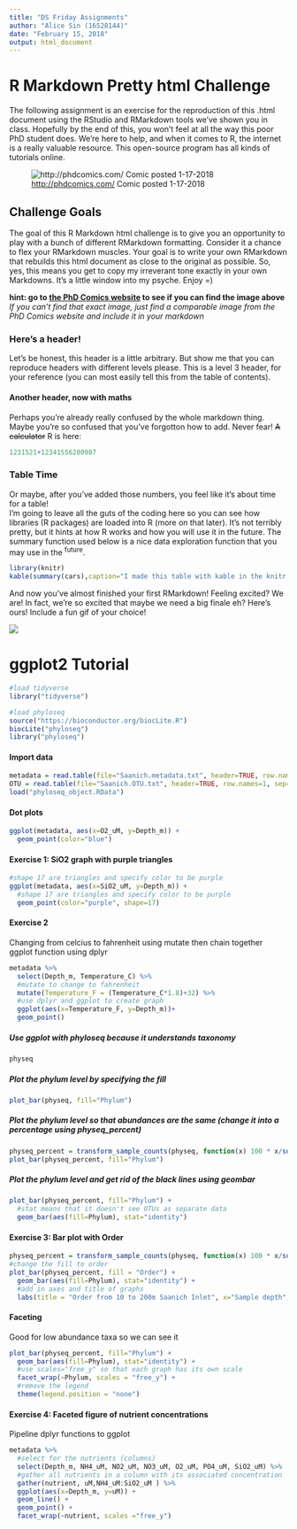 ```yaml
---
title: "DS Friday Assignments"
author: "Alice Sin (16528144)"
date: "February 15, 2018"
output: html_document
---
```


# R Markdown Pretty html Challenge 
The following assignment is an exercise for the reproduction of this .html document using the RStudio and RMarkdown tools we've shown you in class. Hopefully by the end of this, you won't feel at all the way this poor PhD student does. We're here to help, and when it comes to R, the internet is a really valuable resource. This open-source program has all kinds of tutorials online.

![[http://phdcomics.com/](https://phdcomics.com/) Comic posted 1-17-2018](phd011718s.gif)
  
## Challenge Goals 
The goal of this R Markdown html challenge is to give you an opportunity to play with a bunch of different RMarkdown formatting. Consider it a chance to flex your RMarkdown muscles. Your goal is to write your own RMarkdown that rebuilds this html document as close to the original as possible. So, yes, this means you get to copy my irreverant tone exactly in your own Markdowns. It's a little window into my psyche. Enjoy =)

**hint: go to [the PhD Comics website](https://phdcomics.com/) to see if you can find the image above**  
*If you can't find that exact image, just find a comparable image from the PhD Comics website and include it in your markdown*

### Here's a header! 
Let's be honest, this header is a little arbitrary. But show me that you can reproduce headers with different levels please. This is a level 3 header, for your reference (you can most easily tell this from the table of contents).

#### Another header, now with maths 
Perhaps you're already really confused by the whole markdown thing. Maybe you're so confused that you've forgotton how to add. Never fear! ~~A calculator~~ R is here:

```r
1231521+12341556280987
```

### Table Time 
Or maybe, after you've added those numbers, you feel like it's about time for a table!  
I'm going to leave all the guts of the coding here so you can see how libraries (R packages) are loaded into R (more on that later). It's not terribly pretty, but it hints at how R works and how you will use it in the future. The summary function used below is a nice data exploration function that you may use in the ^future^.

```r
library(knitr)
kable(summary(cars),caption="I made this table with kable in the knitr package library")
```

And now you've almost finished your first RMarkdown! Feeling excited? We are! In fact, we're so excited that maybe we need a big finale eh? Here's ours! Include a fun gif of your choice!

![](https://media.giphy.com/media/NShj43GYPxikU/giphy.gif)



# ggplot2 Tutorial
```r
#load tidyverse
library("tidyverse")

#load phyloseq
source("https://bioconductor.org/biocLite.R")
biocLite("phyloseq")
library("phyloseq")
```

#### Import data 
```r
metadata = read.table(file="Saanich.metadata.txt", header=TRUE, row.names=1, sep="\t")
OTU = read.table(file="Saanich.OTU.txt", header=TRUE, row.names=1, sep="\t", na.strings="NAN", "NA", ".")
load("phyloseq_object.RData")
```

#### Dot plots
```r
ggplot(metadata, aes(x=O2_uM, y=Depth_m)) +
  geom_point(color="blue")
```

#### Exercise 1: SiO2 graph with purple triangles 
```r
#shape 17 are triangles and specify color to be purple
ggplot(metadata, aes(x=SiO2_uM, y=Depth_m)) + 
  #shape 17 are triangles and specify color to be purple
  geom_point(color="purple", shape=17)  
```

#### Exercise 2
Changing from celcius to fahrenheit using mutate then chain together ggplot function using dplyr 
```r
metadata %>% 
  select(Depth_m, Temperature_C) %>% 
  #mutate to change to fahrenheit
  mutate(Temperature_F = (Temperature_C*1.8)+32) %>% 
  #use dplyr and ggplot to create graph
  ggplot(aes(x=Temperature_F, y=Depth_m))+ 
  geom_point()
```

##### Use ggplot with phyloseq because it understands taxonomy
```r
physeq
```

##### Plot the phylum level by specifying the fill
```r
plot_bar(physeq, fill="Phylum")
```

##### Plot the phylum level so that abundances are the same (change it into a percentage using physeq_percent)
```r
physeq_percent = transform_sample_counts(physeq, function(x) 100 * x/sum(x))
plot_bar(physeq_percent, fill="Phylum")
```

##### Plot the phylum level and get rid of the black lines using geombar
```r
plot_bar(physeq_percent, fill="Phylum") + 
  #stat means that it doesn't see OTUs as separate data 
  geom_bar(aes(fill=Phylum), stat="identity")
```

#### Exercise 3: Bar plot with Order
```r
physeq_percent = transform_sample_counts(physeq, function(x) 100 * x/sum(x))
#change the fill to order 
plot_bar(physeq_percent, fill = "Order") +
  geom_bar(aes(fill=Phylum), stat="identity") +
  #add in axes and title of graphs
  labs(title = "Order from 10 to 200m Saanich Inlet", x="Sample depth", y="Percent relative abundance") 
```

#### Faceting
Good for low abundance taxa so we can see it
```r
plot_bar(physeq_percent, fill="Phylum") +
  geom_bar(aes(fill=Phylum), stat="identity") +
  #use scales="free_y" so that each graph has its own scale
  facet_wrap(~Phylum, scales = "free_y") +
  #remove the legend
  theme(legend.position = "none")
```

#### Exercise 4: Faceted figure of nutrient concentrations 
Pipeline dplyr functions to ggplot 
```r
metadata %>% 
  #select for the nutrients (columns)
  select(Depth_m, NH4_uM, NO2_uM, NO3_uM, O2_uM, PO4_uM, SiO2_uM) %>% 
  #gather all nutrients in a column with its associated concentration
  gather(nutrient, uM,NH4_uM:SiO2_uM ) %>%  
  ggplot(aes(x=Depth_m, y=uM)) + 
  geom_line() + 
  geom_point() +
  facet_wrap(~nutrient, scales ="free_y")
```
  
  